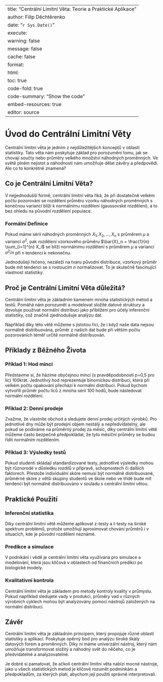 
---
title: "Centrální Limitní Věta: Teorie a Praktické Aplikace"
author: Filip Děchtěrenko
date: "`r Sys.Date()`"
execute:
  warning: false
  message: false
  cache: false
format:
  html:
    toc: true
    code-fold: true
    code-summary: "Show the code"
    embed-resources: true
editor: source
---

# Úvod do Centrální Limitní Věty

Centrální limitní věta je jedním z nejdůležitějších konceptů v oblasti statistiky. Tato věta nám poskytuje základ pro porozumění tomu, jak se chovají součty nebo průměry velkého množství náhodných proměnných. Ve světě plném nejistot a náhodnosti nám umožňuje dělat závěry a předpovědi. Ale co to konkrétně znamená?

## Co je Centrální Limitní Věta?

V nejjednodušší formě, centrální limitní věta říká, že při dostatečně velkém počtu pozorování se rozdělení průměru vzorku náhodných proměnných s konečnou variancí blíží k normálnímu rozdělení (gaussovské rozdělení), a to bez ohledu na původní rozdělení populace.

### Formální Definice

Pokud máme sérii náhodných proměnných $X_1, X_2, \dots, X_n$ s průměrem $\mu$ a variancí $\sigma^2$, pak rozdělení vzorkového průměru $\bar{X}_n = \frac{1}{n} \sum_{i=1}^{n} X_i$ se blíží normálnímu rozdělení s průměrem $\mu$ a variancí $\sigma^2/n$ při n tendenci k nekonečnu.

Jednodušeji řečeno, nezáleží na tvaru původní distribuce, vzorkový průměr bude mít tendenci se s rostoucím $n$ normalizovat. To je skutečně fascinující vlastnost statistiky.

## Proč je Centrální Limitní Věta důležitá?

Centrální limitní věta je základním kamenem mnoha statistických metod a testů. Pomáhá nám porozumět a modelovat složité datové struktury a dovoluje používat normální distribuci jako přiblížení pro účely inferenční statistiky, což značně zjednodušuje analýzu dat.

Například díky této větě můžeme s jistotou říci, že i když naše data nejsou normálně distribuována, průměr z našich dat bude při větším počtu pozorováních téměř určitě normálně distribuován.

## Příklady z Běžného Života

### Příklad 1: Hod mincí

Představme si, že házíme obyčejnou mincí (s pravděpodobností p=0,5 pro líc) 100krát. Jednotlivý hod reprezentuje binomickou distribuci, která při velkém počtu opakování přechází k normální distribuci. Pokud bychom vytvořili průměr počtu líců z mnoha sérií 100 hodů, bude následovat normální rozdělení.

### Příklad 2: Denní prodeje

Zvažme, že vlastníte obchod a sledujete denní prodej určitých výrobků. Pro jednotlivé dny může být prodejní objem nestálý a nepředvídatelný, ale pokud se podíváme na průměrný prodej za měsíc, díky centrální limitní větě můžeme často bezpečně předpokládat, že tyto měsíční průměry se budou řídit normálním rozdělením.

### Příklad 3: Výsledky testů

Pokud studenti skládají standardizované testy, jednotlivé výsledky mohou být různorodé v důsledku rozdílů v přípravě, schopnostech či dalších faktorech. Přestože individuální skóre nemusí být normálně distribuované, průměrné skóre z větší skupiny studentů ve škole nebo ve třídě bude mít tendenci být normálně distribuováno v souladu s centrální limitní větou.

## Praktické Použití

### Inferenční statistika

Díky centrální limitní větě můžeme aplikovat z-testy a t-testy na široké spektrum problémů, protože umožňují aproximovat chování průměrů i v situacích, kde je původní rozdělení neznámé.

### Predikce a simulace

V podnikání i vědě je centrální limitní věta využívána pro simulace a modelování, která jsou klíčová v oblastech od finančních predikcí po biologické modely.

### Kvalitativní kontrola

Centrální limitní věta je základem pro metody kontroly kvality v průmyslu. Pokud například sledujete vady v produkci, průměry vad v různých výrobních cyklech mohou být analyzovány pomocí nástrojů založených na normální distribuci.

## Závěr

Centrální limitní věta je základním principem, který propojuje různé oblasti statistiky a aplikací. Poskytuje opěrný bod pro analýzu široké škály datových forem a proměnných. Díky ní máme univerzální nástroj, který nám umožňuje transformovat složitý a náhodný svět do něčeho, co je předvídatelné a analyzovatelné.

Je dobré si pamatovat, že ačkoli centrální limitní věta nabízí mocné nástroje, jako u všech statistických metod je klíčové rozumět podmínkám a předpokladům, za kterých platí, abychom její použití správně interpretovali.

